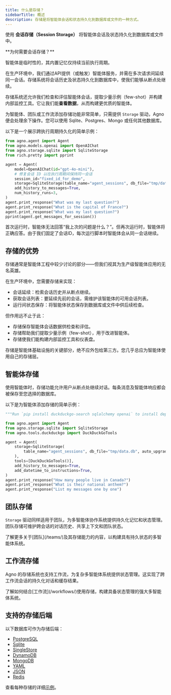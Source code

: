 ```yaml
---
title: 什么是存储？
sidebarTitle: 概述
description: 存储是将智能体会话和状态持久化到数据库或文件的一种方式。
---
```

使用 **会话存储（Session Storage）** 将智能体会话及状态持久化到数据库或文件中。

<Tip>
**为何需要会话存储？**

智能体是临时性的，其内置记忆仅持续当前执行周期。

在生产环境中，我们通过API提供（或触发）智能体服务，并需在多次请求间延续同一会话。存储系统将会话历史及状态持久化到数据库中，使我们能够从断点处继续。

存储系统还允许我们检查和评估智能体会话，提取少量示例（few-shot）并构建内部监控工具。它让我们能**查看数据**，从而构建更优质的智能体。
</Tip>

为智能体、团队或工作流添加存储功能非常简单，只需提供 `Storage` 驱动，Agno 便会处理余下操作。您可以使用 Sqlite、Postgres、Mongo 或任何其他数据库。

以下是一个展示跨执行周期持久化的简单示例：

```python storage.py
from agno.agent import Agent
from agno.models.openai import OpenAIChat
from agno.storage.sqlite import SqliteStorage
from rich.pretty import pprint

agent = Agent(
    model=OpenAIChat(id="gpt-4o-mini"),
    # 修复会话 ID 以在执行周期间保持同一会话
    session_id="fixed_id_for_demo",
    storage=SqliteStorage(table_name="agent_sessions", db_file="tmp/data.db"),
    add_history_to_messages=True,
    num_history_runs=3,
)
agent.print_response("What was my last question?")
agent.print_response("What is the capital of France?")
agent.print_response("What was my last question?")
pprint(agent.get_messages_for_session())
```

首次运行时，智能体无法回答“我上次的问题是什么？”。但再次运行时，智能体将正确应答。由于我们固定了会话ID，每次运行脚本时智能体会从同一会话继续。

## 存储的优势

存储通常是智能体工程中较少讨论的部分——但我们视其为生产级智能体应用的无名英雄。

在生产环境中，您需要存储来实现：

- 会话延续：检索会话历史并从断点继续。
- 获取会话列表：要延续先前的会话，需维护该智能体的可用会话列表。
- 运行间状态保存：将智能体状态保存到数据库或文件中供后续检查。

但作用远不止于此：

- 存储保存智能体会话数据供检查和评估。
- 存储帮助我们提取少量示例（few-shot），用于改进智能体。
- 存储使我们能构建内部监控工具和仪表盘。

<Warning>
存储是智能体基础设施的关键部分，绝不应外包给第三方。您几乎总应为智能体使用自己的存储层。
</Warning>

## 智能体存储

使用智能体时，存储功能允许用户从断点处继续对话。每条消息及智能体响应都会被保存至您选择的数据库。

以下是为智能体添加存储的简单示例：

```python storage.py
"""Run `pip install duckduckgo-search sqlalchemy openai` to install dependencies."""

from agno.agent import Agent
from agno.storage.sqlite import SqliteStorage
from agno.tools.duckduckgo import DuckDuckGoTools

agent = Agent(
    storage=SqliteStorage(
        table_name="agent_sessions", db_file="tmp/data.db", auto_upgrade_schema=True
    ),
    tools=[DuckDuckGoTools()],
    add_history_to_messages=True,
    add_datetime_to_instructions=True,
)
agent.print_response("How many people live in Canada?")
agent.print_response("What is their national anthem?")
agent.print_response("List my messages one by one")
```

## 团队存储

`Storage` 驱动同样适用于团队，为多智能体协作系统提供持久化记忆和状态管理。团队存储可维护跨会话的对话历史、共享上下文和团队状态。

<Note>
了解更多关于[团队](/teams/)及其存储能力的内容，以构建具有持久状态的多智能体系统。
</Note>

## 工作流存储

Agno 的存储系统也支持工作流，为复杂多智能体系统提供状态管理。这实现了跨工作流会话的持久化对话和缓存结果。

<Note>
了解如何结合[工作流](/workflows/)使用存储，构建具备状态管理的强大多智能体系统。
</Note>

## 支持的存储后端

以下数据库可作为存储后端：

- [PostgreSQL](/storage/postgres)
- [Sqlite](/storage/sqlite)
- [SingleStore](/storage/singlestore)
- [DynamoDB](/storage/dynamodb)
- [MongoDB](/storage/mongodb)
- [YAML](/storage/yaml)
- [JSON](/storage/json)
- [Redis](/storage/redis)

查看每种存储的详细[示例](/examples/concepts/storage)。
